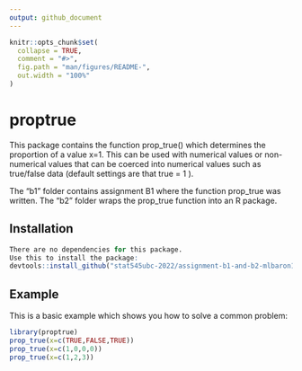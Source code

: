 ```yaml
---
output: github_document
---
```


<!-- README.md is generated from README.Rmd. Please edit that file -->

```r
knitr::opts_chunk$set(
  collapse = TRUE,
  comment = "#>",
  fig.path = "man/figures/README-",
  out.width = "100%"
)
```

# proptrue

This package contains the function prop_true() which determines the proportion of a value x=1. 
This can be used with numerical values or non-numerical values that can be coerced into numerical values such as true/false data (default settings are that true = 1 ).

<!-- badges: start -->
The "b1" folder contains assignment B1 where the function prop_true was written.
The "b2" folder wraps the prop_true function into an R package.
<!-- badges: end -->





## Installation

``` r
There are no dependencies for this package.
Use this to install the package:
devtools::install_github("stat545ubc-2022/assignment-b1-and-b2-mlbaron1/b2/proptrue")

```

## Example

This is a basic example which shows you how to solve a common problem:

```r
library(proptrue)
prop_true(x=c(TRUE,FALSE,TRUE))
prop_true(x=c(1,0,0,0))
prop_true(x=c(1,2,3))         
```
